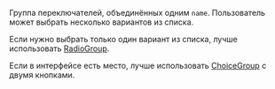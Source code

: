 
Группа переключателей, объединённых одним `name`. Пользователь может выбрать несколько вариантов из списка.

Если нужно выбрать только один вариант из списка, лучше использовать [RadioGroup](##LIBS.STAND|stand:uikit-components-radiogroup-stable).

Если в интерфейсе есть место, лучше использовать [ChoiceGroup](##LIBS.STAND|stand:uikit-components-choicegroup-stable) с двумя кнопками.

<SwitchGroupExampleColumn />
